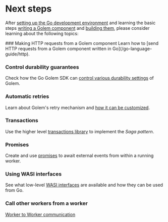 
# Next steps

After [setting up the Go development environment](/go-language-guide/setup) and learning the basic steps [writing a Golem component](/go-language-guide/defining-components) and [building them](/go-language-guide/building-components), please consider learning about the following topics:

<Steps>
### Making HTTP requests from a Golem component
Learn how to [send HTTP requests from a Golem component written in Go](/go-language-guide/http).

### Control durability guarantees

Check how the Go Golem SDK can [control various durability settings](/go-language-guide/durability) of Golem.

### Automatic retries

Learn about Golem's retry mechanism and [how it can be customized](/go-language-guide/retries).

### Transactions

Use the higher level [transactions library](/go-language-guide/transactions) to implement the _Saga pattern_.

### Promises

Create and use [promises](/go-language-guide/promises) to await external events from within a running worker.

### Using WASI interfaces

See what low-level [WASI interfaces](/go-language-guide/wasi) are available and how they can be used from Go.

### Call other workers from a worker

[Worker to Worker communication](/common-language-guide/rpc)

</Steps>
